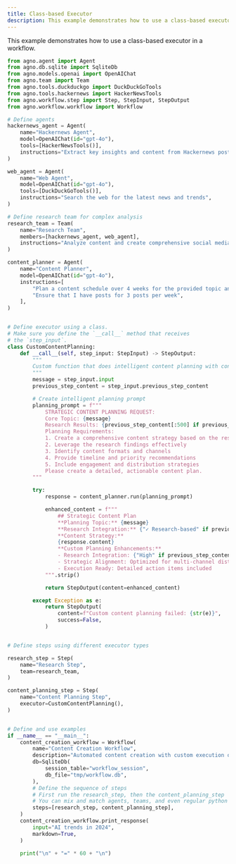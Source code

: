 ```yaml
---
title: Class-based Executor
description: This example demonstrates how to use a class-based executor in a workflow.
---
```


This example demonstrates how to use a class-based executor in a workflow.

```python class_based_executor.py
from agno.agent import Agent
from agno.db.sqlite import SqliteDb
from agno.models.openai import OpenAIChat
from agno.team import Team
from agno.tools.duckduckgo import DuckDuckGoTools
from agno.tools.hackernews import HackerNewsTools
from agno.workflow.step import Step, StepInput, StepOutput
from agno.workflow.workflow import Workflow

# Define agents
hackernews_agent = Agent(
    name="Hackernews Agent",
    model=OpenAIChat(id="gpt-4o"),
    tools=[HackerNewsTools()],
    instructions="Extract key insights and content from Hackernews posts",
)

web_agent = Agent(
    name="Web Agent",
    model=OpenAIChat(id="gpt-4o"),
    tools=[DuckDuckGoTools()],
    instructions="Search the web for the latest news and trends",
)

# Define research team for complex analysis
research_team = Team(
    name="Research Team",
    members=[hackernews_agent, web_agent],
    instructions="Analyze content and create comprehensive social media strategy",
)

content_planner = Agent(
    name="Content Planner",
    model=OpenAIChat(id="gpt-4o"),
    instructions=[
        "Plan a content schedule over 4 weeks for the provided topic and research content",
        "Ensure that I have posts for 3 posts per week",
    ],
)


# Define executor using a class.
# Make sure you define the `__call__` method that receives
# the `step_input`.
class CustomContentPlanning:
    def __call__(self, step_input: StepInput) -> StepOutput:
        """
        Custom function that does intelligent content planning with context awareness
        """
        message = step_input.input
        previous_step_content = step_input.previous_step_content

        # Create intelligent planning prompt
        planning_prompt = f"""
            STRATEGIC CONTENT PLANNING REQUEST:
            Core Topic: {message}
            Research Results: {previous_step_content[:500] if previous_step_content else "No research results"}
            Planning Requirements:
            1. Create a comprehensive content strategy based on the research
            2. Leverage the research findings effectively
            3. Identify content formats and channels
            4. Provide timeline and priority recommendations
            5. Include engagement and distribution strategies
            Please create a detailed, actionable content plan.
        """

        try:
            response = content_planner.run(planning_prompt)

            enhanced_content = f"""
                ## Strategic Content Plan
                **Planning Topic:** {message}
                **Research Integration:** {"✓ Research-based" if previous_step_content else "✗ No research foundation"}
                **Content Strategy:**
                {response.content}
                **Custom Planning Enhancements:**
                - Research Integration: {"High" if previous_step_content else "Baseline"}
                - Strategic Alignment: Optimized for multi-channel distribution
                - Execution Ready: Detailed action items included
            """.strip()

            return StepOutput(content=enhanced_content)

        except Exception as e:
            return StepOutput(
                content=f"Custom content planning failed: {str(e)}",
                success=False,
            )


# Define steps using different executor types

research_step = Step(
    name="Research Step",
    team=research_team,
)

content_planning_step = Step(
    name="Content Planning Step",
    executor=CustomContentPlanning(),
)


# Define and use examples
if __name__ == "__main__":
    content_creation_workflow = Workflow(
        name="Content Creation Workflow",
        description="Automated content creation with custom execution options",
        db=SqliteDb(
            session_table="workflow_session",
            db_file="tmp/workflow.db",
        ),
        # Define the sequence of steps
        # First run the research_step, then the content_planning_step
        # You can mix and match agents, teams, and even regular python functions directly as steps
        steps=[research_step, content_planning_step],
    )
    content_creation_workflow.print_response(
        input="AI trends in 2024",
        markdown=True,
    )

    print("\n" + "=" * 60 + "\n")
```